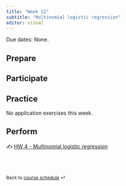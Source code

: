 ```yaml
---
title: "Week 12"
subtitle: "Multinomial logistic regression"
editor: visual
---
```


::: callout-important
Due dates: None.
:::

## Prepare

## Participate

## Practice

No application exercises this week.

## Perform

✍️ [HW 4 - Multinomial logistic regression](/hw/hw-4.html)

<br><br>

::: {style="font-size: 0.875em;"}
Back to [course schedule](/ "Course schedule") ⏎
:::
